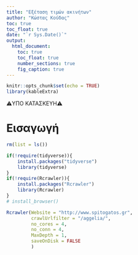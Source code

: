 ```yaml
---
title: "Εξέταση τιμών ακινήτων"
author: "Κώστας Κούδας"
toc: true
toc_float: true
date: "`r Sys.Date()`"
output:
  html_document:
    toc: true
    toc_float: true
    number_sections: true
    fig_caption: true
---
```


```r
knitr::opts_chunk$set(echo = TRUE)
library(kableExtra)
```

<div class="alert-danger">⚠️️ΥΠΟ ΚΑΤΑΣΚΕΥΗ⚠️</div>


# Εισαγωγή

```r
rm(list = ls())
```

```r
if(!require(tidyverse)){
    install.packages("tidyverse")
    library(tidyverse)
}
if(!require(Rcrawler)){
    install.packages("Rcrawler")
    library(Rcrawler)
}
# install_browser()
```



```r
Rcrawler(Website = "http://www.spitogatos.gr",
         crawlUrlfilter = "/aggelia/",
         no_cores = 4,
         no_conn = 4,
         MaxDepth = 1,
         saveOnDisk = FALSE
         )
```

